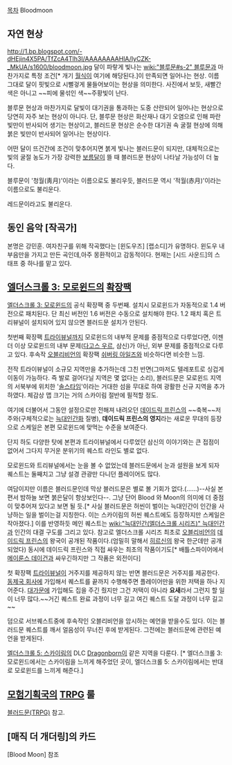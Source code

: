 [[목차]]
Bloodmoon
== 자연 현상 ==
http://1.bp.blogspot.com/-dHEjin4X5PA/TfZcA4Tlh3I/AAAAAAAAHlA/IyCZK-_MkUA/s1600/bloodmoon.jpg
달이 파랗게 빛나는 [[wiki:"블루문#s-2" 블루문]]과 마찬가지로 특정 조건[* 개기 [[월식]]이 여기에 해당된다.]이 만족되면 일어나는 현상. 이름 그대로 달이 핏빛으로 시뻘겋게 물들어보이는 현상을 의미한다. 사진에서 보듯, 새빨간색은 아니고 ~~피에 물섞인 색~~주황빛이 난다.

블루문 현상과 마찬가지로 달빛이 대기권을 통과하는 도중 산란되어 일어나는 현상으로 당연히 자주 보는 현상이 아니다. 단, 블루문 현상은 화산재나 대기 오염으로 인해 파란 빛만이 반사되어 생기는 현상이고, 블러드문 현상은 순수한 대기권 속 굴절 현상에 의해 붉은 빛만이 반사되어 일어나는 현상이다.

어떤 달이 뜨건간에 조건이 맞추어지면 붉게 빛나는 블러드문이 되지만, 대체적으로는 빛의 굴절 농도가 가장 강력한 [[보름달]]이 뜰 때 블러드문 현상이 나타날 가능성이 더 높다.

블루문이 '청월(靑月)'이라는 이름으로도 불리우듯, 블러드문 역시 '적월(赤月)'이라는 이름으로도 불리운다.

레드문이라고도 불리운다.

== 동인 음악 [작곡가] ==
본명은 강민훈. 여자친구를 위해 작곡했다는 [윈도우즈] [랩소디]가 유명하다. 윈도우 내부음만을 가지고 만든 곡인데,아주 몽환적이고 감동적이다.
현재는 [시드 사운드]의 스태프 중 하나를 맡고 있다.

== [[엘더스크롤 3: 모로윈드]]의 [[확장팩]] ==
[[엘더스크롤 3: 모로윈드]]의 공식 확장팩 중 두번째. 설치시 모로윈드가 자동적으로 1.4 버전으로 패치된다. 단 최신 버전인 1.6 버전은 수동으로 설치해야 한다.
1.2 패치 혹은 트리뷰널이 설치되어 있지 않으면 블러드문 설치가 안된다. 

첫번째 확장팩 [[트라이뷰널]]까지 모로윈드의 내부적 문제를 중점적으로 다루었다면, 이젠 더 이상 모로윈드의 내부 문제([[다고스 우르]], 삼신)가 아닌, 외부 문제를 중점적으로 다루고 있다. 후속작 [[오블리비언]]의 확장팩 [[쉬버링 아일즈]]와 비슷하다면 비슷한 느낌.

전작 트라이뷰널이 소규모 지역만을 추가하는데 그친 반면(그마저도 텔레포트로 싱겁게 이동이 가능하다. 즉 발로 걸어다닐 지역은 몇 없다는 소리), 블러드문은 모로윈드 지역의 서북부에 위치한 '[[솔스타임]]'이라는 거대한 섬을 무대로 하여 광활한 신규 지역을 추가하였다. 체감상 맵 크기는 거의 스카이림 절반에 필적할 정도. 

여기에 더불어서 그동안 설정으로만 전해져 내려오던 [[데이드릭 프린스]]의 ~~축복~~저주와(구체적으로는 [[늑대인간]]화 질병), '''데이드릭 프린스의 영지'''라는 새로운 무대의 등장으로 스케일은 본편 모로윈드에 맞먹는 수준을 보여준다. 

단지 하도 다양한 탓에 본편과 트라이뷰널에서 다루었던 삼신의 이야기와는 큰 접점이 없어서 그다지 무거운 분위기의 퀘스트 라인도 별로 없다.

모로윈드와 트리뷰널에서는 눈을 볼 수 없었는데 블러드문에서 눈과 설원을 보게 되자 퀘스트는 둘째치고 그냥 설경 관광만 다니던 플레이어도 많다. 

여담이지만 이름은 블러드문인데 막상 블러드문은 별로 볼 기회가 없다.(……)--사실 본편서 밤하늘 보면 붉은달이 항상보인다--. 그냥 단어 Blood 와 Moon의 의미에 더 중점이 맞추어져 있다고 보면 될 듯.[* 사실 블러드문은 허씬이 벌이는 늑대인간이 인간을 사냥하는 일을 벌이는걸 지칭한다. 이는 스카이림의 허씬 퀘스트에도 등장하지만 스케일은 작아졌다.] 이를 반영하듯 메인 퀘스트는 [[wiki:"늑대인간(엘더스크롤 시리즈)" 늑대인간]]과 인간의 대결 구도를 그리고 있다. 참고로 엘더스크롤 시리즈 최초로 [[오블리비언]]의 [[데이드릭 프린스]]의 왕국이 공개된 작품이다.(엄밀히 말해서 [[히르신]]의 왕국 한군데만 공개되었다) 동시에 데이드릭 프린스와 직접 싸우는 최초의 작품이기도[* 배틀스파이어에서 [[메이룬스 데이건]]과 싸우긴하지만 그 작품은 외전이다]

첫 확장팩 [[트라이뷰널]]이 거주지를 제공하지 않는 반면 블러드문은 거주지를 제공한다. [[동제국 회사]]에 가입해서 퀘스트를 끝까지 수행해주면 플레이어만을 위한 저택을 하나 지어준다. [[대가문]]에 가입해도 집을 주긴 줬지만 그건 저택이 아니라 '''요새'''라서 그런지 할 일이 너무 많다.~~거긴 퀘스트 완료 과정이 너무 길고 여긴 퀘스트 도달 과정이 너무 길고~~

덤으로 서브퀘스트중에 후속작인 오블리비언을 암시하는 예언을 받을수도 있다. 이는 블러드문 퀘스트를 깨서 얼음성이 무너진 후에 받게된다. 그전에는 블러드문에 관련된 예언을 받게된다.

[[엘더스크롤 5: 스카이림]]의 DLC [[Dragonborn]]이 같은 지역을 다룬다. [* 엘더스크롤 3: 모로윈드에서는 스카이림을 느끼게 해주었던 곳이, 엘더스크롤 5: 스카이림에서는 반대로 모로윈드를 느끼게 해준다.]

== [[모험기획국]]의 [[TRPG]] 룰 ==
[[블러드문(TRPG)]] 참고.

== [매직 더 개더링]의 카드 ==

[Blood Moon] 참조
